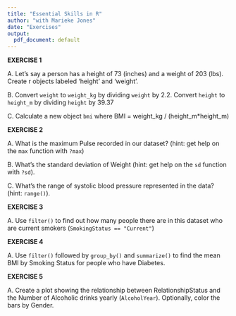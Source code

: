```yaml
---
title: "Essential Skills in R"
author: "with Marieke Jones"
date: "Exercises"
output:
  pdf_document: default
---
```


**EXERCISE 1**

A. Let's say a person has a height of 73 (inches) and a weight of 203 (lbs). Create r objects labeled 'height' and 'weight'.

B. Convert `weight` to `weight_kg` by dividing `weight` by 2.2. Convert `height` to `height_m` by dividing `height` by 39.37

C. Calculate a new object `bmi` where BMI = weight_kg / (height_m*height_m)

**EXERCISE 2**

A. What is the maximum Pulse recorded in our dataset? (hint: get help on the `max` function with `?max`)

B. What's the standard deviation of Weight (hint: get help on the `sd` function with `?sd`).

C. What's the range of systolic blood pressure represented in the data? (hint: `range()`). 


**EXERCISE 3**

A. Use `filter()` to find out how many people there are in this dataset who are current smokers (`SmokingStatus == "Current"`)

**EXERCISE 4**

A. Use `filter()` followed by `group_by()` and `summarize()` to find the mean BMI by Smoking Status for people who have Diabetes.

**EXERCISE 5**  

A. Create a plot showing the relationship between RelationshipStatus and the Number of Alcoholic drinks yearly (`AlcoholYear`). Optionally, color the bars by Gender.